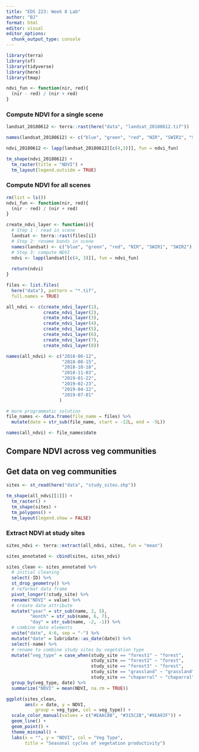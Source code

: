 ```yaml
---
title: "EDS 223: Week 8 Lab"
author: "BJ"
format: html
editor: visual
editor_options: 
  chunk_output_type: console
---
```


```r
library(terra)
library(sf)
library(tidyverse)
library(here)
library(tmap)
```

```r
ndvi_fun <- function(nir, red){
  (nir - red) / (nir + red)
}
```

### Compute NDVI for a single scene

```r
landsat_20180612 <- terra::rast(here("data", "landsat_20180612.tif"))

names(landsat_20180612) <- c("blue", "green", "red", "NIR", "SWIR1", "SWIR2")

ndvi_20180612 <- lapp(landsat_20180612[[c(4,3)]], fun = ndvi_fun)

tm_shape(ndvi_20180612) +
  tm_raster(title = "NDVI") +
  tm_layout(legend.outside = TRUE)
```

### Compute NDVI for all scenes
 
```r
rm(list = ls())
ndvi_fun <- function(nir, red){
  (nir - red) / (nir + red)
}
```

```r
create_ndvi_layer <- function(i){
  # Step 1 : read in scene
  landsat <- terra::rast(files[i])
  # Step 2: rename bands in scene
  names(landsat) <- c("blue", "green", "red", "NIR", "SWIR1", "SWIR2")
  # Step 3: compute NDVI
  ndvi <- lapp(landsat[[c(4, 3)]], fun = ndvi_fun)
  
  return(ndvi)
}
```


```r
files <- list.files(
  here("data"), pattern = "*.tif",
  full.names = TRUE)
```

```r
all_ndvi <- c(create_ndvi_layer(1),
              create_ndvi_layer(2),
              create_ndvi_layer(3),
              create_ndvi_layer(4),
              create_ndvi_layer(5),
              create_ndvi_layer(6),
              create_ndvi_layer(7),
              create_ndvi_layer(8))

names(all_ndvi) <- c("2018-06-12",
                     "2018-08-15",
                     "2018-10-18", 
                     "2018-11-03",
                     "2019-01-22",
                     "2019-02-23",
                     "2019-04-12",
                     "2019-07-01"
                    )
```

```r
# more programmatic solution
file_names <- data.frame(file_name = files) %>% 
  mutate(date = str_sub(file_name, start = -12L, end = -5L))

names(all_ndvi) <- file_names$date
```

## Compare NDVI across veg communities

## Get data on veg communities

```r
sites <- st_read(here("data", "study_sites.shp"))

tm_shape(all_ndvi[[1]]) +
  tm_raster() +
  tm_shape(sites) +
  tm_polygons() +
  tm_layout(legend.show = FALSE)
```

### Extract NDVI at study sites

```r
sites_ndvi <- terra::extract(all_ndvi, sites, fun = "mean")

sites_annotated <- cbind(sites, sites_ndvi)
```

```r
sites_clean <- sites_annotated %>% 
  # initial cleaning
  select(-ID) %>% 
  st_drop_geometry() %>% 
  # reformat data frame
  pivot_longer(!study_site) %>% 
  rename("NDVI" = value) %>% 
  # create date attribute
  mutate("year" = str_sub(name, 2, 5),
         "month" = str_sub(name, 6, 7),
         "day" = str_sub(name, -2, -1)) %>% 
  # combine date elements
  unite("date", 4:6, sep = "-") %>% 
  mutate("date" = lubridate::as_date(date)) %>% 
  select(-name) %>% 
  # rename to combine study sites by vegetation type
  mutate("veg_type" = case_when(study_site == "forest1" ~ "forest",
                                study_site == "forest2" ~ "forest",
                                study_site == "forest3" ~ "forest",
                                study_site == "grassland" ~ "grassland",
                                study_site == "chaparral" ~ "chaparral")) %>% 
  group_by(veg_type, date) %>% 
  summarize("NDVI" = mean(NDVI, na.rm = TRUE))

```

```r
ggplot(sites_clean, 
       aes(x = date, y = NDVI,
           group = veg_type, col = veg_type)) +
  scale_color_manual(values = c("#EAAC8B", "#315C2B","#9EA93F")) +
  geom_line() +
  geom_point() +
  theme_minimal() +
  labs(x = "", y = "NDVI", col = "Veg Type",
       title = "Seasonal cycles of vegetation productivity")
```









